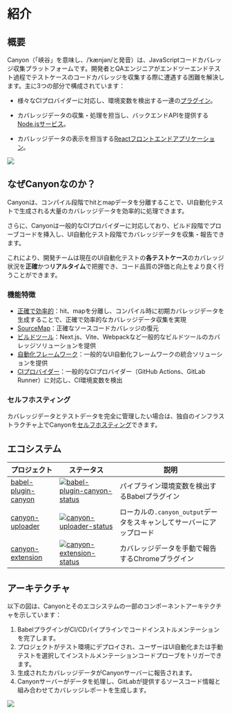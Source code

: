 # 紹介

## 概要

Canyon（「峡谷」を意味し、/ˈkænjən/と発音）は、JavaScriptコードカバレッジ収集プラットフォームです。開発者とQAエンジニアがエンドツーエンドテスト過程でテストケースのコードカバレッジを収集する際に遭遇する困難を解決します。主に3つの部分で構成されています：

- 様々なCIプロバイダーに対応し、環境変数を検出する一連の[プラグイン](https://github.com/canyon-project/canyon/tree/main/plugins)。

- カバレッジデータの収集・処理を担当し、バックエンドAPIを提供する[Node.jsサービス](https://github.com/canyon-project/canyon/tree/main/packages/canyon-backend)。

- カバレッジデータの表示を担当する[Reactフロントエンドアプリケーション](https://github.com/canyon-project/canyon/tree/main/packages/canyon-platform)。

![](https://cdn.jsdelivr.net/gh/canyon-project/assets/docs/static/documentation/getting-started/introduction/home-screen.png)

## なぜCanyonなのか？

Canyonは、コンパイル段階でhitとmapデータを分離することで、UI自動化テストで生成される大量のカバレッジデータを効率的に処理できます。

さらに、Canyonは一般的なCIプロバイダーに対応しており、ビルド段階でプローブコードを挿入し、UI自動化テスト段階でカバレッジデータを収集・報告できます。

これにより、開発チームは現在のUI自動化テストの**各テストケース**のカバレッジ状況を**正確**かつ**リアルタイム**で把握でき、コード品質の評価と向上をより良く行うことができます。

### 機能特徴

- [正確で効率的](/documentation/core-concepts/separate-hit-and-map)：hit、mapを分離し、コンパイル時に初期カバレッジデータを生成することで、正確で効率的なカバレッジデータ収集を実現
- [SourceMap](/documentation/core-concepts/restore-source-code-coverage)：正確なソースコードカバレッジの復元
- [ビルドツール](/documentation/installation/getting-started)：Next.js、Vite、Webpackなど一般的なビルドツールのカバレッジソリューションを提供
- [自動化フレームワーク](/documentation/end-to-end-testing/getting-started)：一般的なUI自動化フレームワークの統合ソリューションを提供
- [CIプロバイダー](/documentation/reference/provider)：一般的なCIプロバイダー（GitHub Actions、GitLab Runner）に対応し、CI環境変数を検出

### セルフホスティング

カバレッジデータとテストデータを完全に管理したい場合は、独自のインフラストラクチャ上でCanyonを[セルフホスティング](/documentation/self-host/community-edition/prerequisites)できます。

## エコシステム

| プロジェクト          | ステータス                                                   | 説明                                         |
| --------------------- | ------------------------------------------------------------ | -------------------------------------------- |
| [babel-plugin-canyon] | [![babel-plugin-canyon-status]][babel-plugin-canyon-package] | パイプライン環境変数を検出するBabelプラグイン |
| [canyon-uploader]     | [![canyon-uploader-status]][canyon-uploader-package]         | ローカルの`.canyon_output`データをスキャンしてサーバーにアップロード |
| [canyon-extension]    | [![canyon-extension-status]][canyon-extension-package]       | カバレッジデータを手動で報告するChromeプラグイン |

[babel-plugin-canyon]: /documentation/ecosystem/babel-plugin-canyon
[vite-plugin-canyon]: https://github.com/canyon-project/vite-plugin-canyon
[canyon-uploader]: /documentation/ecosystem/canyon-uploader
[canyon-extension]: /documentation/ecosystem/canyon-extension
[babel-plugin-canyon-status]: https://img.shields.io/npm/v/babel-plugin-canyon.svg
[vite-plugin-canyon-status]: https://img.shields.io/npm/v/vite-plugin-canyon.svg
[canyon-uploader-status]: https://img.shields.io/npm/v/canyon-uploader.svg
[canyon-extension-status]: https://img.shields.io/chrome-web-store/v/omnpafdjidgpdmlimbangcjjaaodbeof.svg
[babel-plugin-canyon-package]: https://npmjs.com/package/babel-plugin-canyon
[vite-plugin-canyon-package]: https://npmjs.com/package/babel-plugin-vite
[canyon-uploader-package]: https://npmjs.com/package/canyon-uploader
[canyon-extension-package]: https://chrome.google.com/webstore/detail/canyon/omnpafdjidgpdmlimbangcjjaaodbeof

## アーキテクチャ

以下の図は、Canyonとそのエコシステムの一部のコンポーネントアーキテクチャを示しています：

1. BabelプラグインがCI/CDパイプラインでコードインストルメンテーションを完了します。
2. プロジェクトがテスト環境にデプロイされ、ユーザーはUI自動化または手動テストを選択してインストルメンテーションコードプローブをトリガーできます。
3. 生成されたカバレッジデータがCanyonサーバーに報告されます。
4. Canyonサーバーがデータを処理し、GitLabが提供するソースコード情報と組み合わせてカバレッジレポートを生成します。

![](https://cdn.jsdelivr.net/gh/canyon-project/assets/docs/static/documentation/getting-started/introduction/architecture.png)